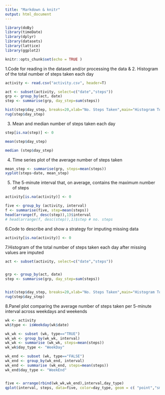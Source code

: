 ---
title: "Markdown & knitr"
output: html_document
---

```{r setup, include=FALSE}

library(doBy)
library(timeDate)
library(dplyr)
library(datasets)
library(lattice)
library(ggplot2)

knitr::opts_chunk$set(echo = TRUE )
```


1.Code for reading in the dataset and/or processing the data
& 2. Histogram of the total number of steps taken each day
```{r histG, echo=TRUE}
activity <- read.csv("activity.csv", header=T)

act <- subset(activity, select=c("date","steps"))
grp <- group_by(act, date)
step <- summarise(grp, day_step=sum(steps))

hist(step$day_step, breaks=20,xlab="No. Steps Taken",main="Histogram Total Number of Steps Taken each Day")
rug(step$day_step)  
```

3. Mean and median number of steps taken each day
```{r, MeanMedian}
step[is.na(step)] <- 0

mean(step$day_step)

median (step$day_step)
```


4. Time series plot of the average number of steps taken



```{r AverageNoSteps, echo=TRUE}

mean_step <- summarise(grp, steps=mean(steps))
xyplot(steps~date, mean_step)


```

5. The 5-minute interval that, on average, contains the maximum number of steps

```{r maxInt, echo=TRUE}
activity[is.na(activity)] <- 0

five <- group_by (activity, interval)
f <- summarise(five, step=mean(steps))
head(arrange(f, desc(step)),1)$interval
# head(arrange(f, desc(step)),1)$step # no. steps
```


6.Code to describe and show a strategy for imputing missing data
```{r impute}
activity[is.na(activity)] <- 0

```
7.Histogram of the total number of steps taken each day after missing values are imputed
```{r ImputedHistogram, echo=TRUE}

act <- subset(activity, select=c("date","steps"))


grp <- group_by(act, date)
step <- summarise(grp, day_step=sum(steps))


hist(step$day_step, breaks=20,xlab="No. Steps Taken",main="Histogram Total Number of Steps Taken each Day")
rug(step$day_step) 


```

8.Panel plot comparing the average number of steps taken per 5-minute interval across weekdays and weekends
```{r WeekDayEnd}
wk <- activity
wk$type <- isWeekday(wk$date)

wk_wk <- subset (wk, type=="TRUE")
wk_wk <- group_by(wk_wk, interval)
wk_wk <- summarise (wk_wk, steps=mean(steps))
wk_wk$day_type <- "WeekDay"

wk_end <- subset (wk, type=="FALSE")
wk_end <- group_by(wk_end, interval)
wk_end <- summarise (wk_end, steps=mean(steps))
wk_end$day_type <- "WeekEnd"


five <- arrange(rbind(wk_wk,wk_end),interval,day_type)
qplot(interval, steps, data=five, color=day_type, geom = c( "point","smooth"))

```



